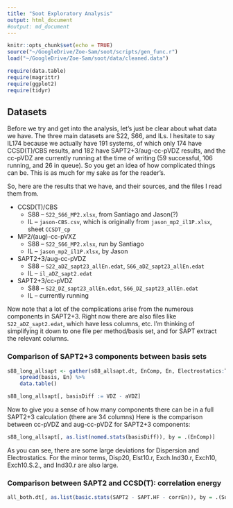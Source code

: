 ```yaml
---
title: "Soot Exploratory Analysis"
output: html_document
#output: md_document
---
```


```r
knitr::opts_chunk$set(echo = TRUE)
source("~/GoogleDrive/Zoe-Sam/soot/scripts/gen_func.r")
load("~/GoogleDrive/Zoe-Sam/soot/data/cleaned.data")

require(data.table)
require(magrittr)
require(ggplot2)
require(tidyr)
```

<!-- ## R Markdown -->

<!-- This is an R Markdown document. Markdown is a simple formatting syntax for authoring HTML, PDF, and MS Word documents. For more details on using R Markdown see <http://rmarkdown.rstudio.com>. -->

<!-- When you click the **Knit** button a document will be generated that includes both content as well as the output of any embedded R code chunks within the document. You can embed an R code chunk like this: -->

<!-- ```{r cars} -->
<!-- summary(cars) -->
<!-- ``` -->

<!-- ## Including Plots -->

<!-- You can also embed plots, for example: -->

<!-- ```{r pressure, echo=FALSE} -->
<!-- plot(pressure) -->
<!-- ``` -->

<!-- Note that the `echo = FALSE` parameter was added to the code chunk to prevent printing of the R code that generated the plot. -->

## Datasets 
Before we try and get into the analysis, let's just be clear about what data we have. The three main datasets are S22, S66, and ILs. I hesitate to say IL174 because we actually have 191 systems, of which only 174 have CCSD(T)/CBS results, and 182 have SAPT2+3/aug-cc-pVDZ results, and the cc-pVDZ are currently running at the time of writing (59 successful, 106 running, and 26 in queue). So you get an idea of how complicated things can be. This is as much for my sake as for the reader's. 

So, here are the results that we have, and their sources, and the files I read them from.

 * CCSD(T)/CBS
    + S88 -- `S22_S66_MP2.xlsx`, from Santiago and Jason(?)
    + IL -- `jason-CBS.csv`, which is originally from `jason_mp2_il1P.xlsx`, sheet `CCSDT_cp`
 * MP2/(aug)-cc-pVXZ
    + S88 -- `S22_S66_MP2.xlsx`, run by Santiago
    + IL -- `jason_mp2_il1P.xlsx`, by Jason
 * SAPT2+3/aug-cc-pVDZ
    + S88 -- `S22_aDZ_sapt23_allEn.edat`, `S66_aDZ_sapt23_allEn.edat` 
    + IL -- `il_aDZ_sapt2.edat`
 * SAPT2+3/cc-pVDZ
    + S88 -- `S22_DZ_sapt23_allEn.edat`, `S66_DZ_sapt23_allEn.edat`
    + IL -- currently running

Now note that a lot of the complications arise from the numerous components in SAPT2+3. Right now there are also files like `S22_aDZ_sapt2.edat`, which have less columns, etc. I'm thinking of simplifying it down to one file per method/basis set, and for SAPT extract the relevant columns. 



### Comparison of SAPT2+3 components between basis sets

```r
s88_long_allsapt <- gather(s88_allsapt.dt, EnComp, En, Electrostatics:Total.SAPT2.3) %>% 
    spread(basis, En) %>% 
    data.table()

s88_long_allsapt[, basisDiff := VDZ - aVDZ]
```

Now to give you a sense of how many components there can be in a full SAPT2+3 calculation (there are 34 columns)
Here is the comparison between cc-pVDZ and aug-cc-pVDZ for SAPT2+3 components:
```r
s88_long_allsapt[, as.list(nomed.stats(basisDiff)), by = .(EnComp)]
```

As you can see, there are some large deviations for Dispersion and Electrostatics. For the minor terms, Disp20, Elst10.r, Exch.Ind30.r, Exch10, Exch10.S.2., and Ind30.r are also large. 


### Comparison between SAPT2 and CCSD(T): correlation energy
```r
all_both.dt[, as.list(basic.stats(SAPT2 - SAPT.HF - corrEn)), by = .(Suite)]
```

